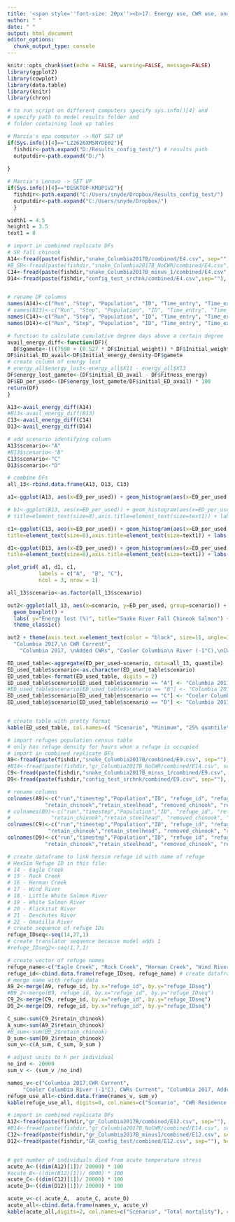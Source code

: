 ```yaml
---
title: '<span style=''font-size: 20px''><b>17. Energy use, CWR use, and survivorship results for Snake River Fall Chinook Salmon under year 2017 temperatures for the Columbia River with simulated additional coldwater refuges</b></style>'
author: " "
date: " "
output: html_document
editor_options: 
  chunk_output_type: console
---
```


```r
knitr::opts_chunk$set(echo = FALSE, warning=FALSE, message=FALSE)
library(ggplot2)
library(cowplot)
library(data.table)
library(knitr)
library(chron)
```

```r
# to run script on different computers specify sys.info()[4] and
# specify path to model results folder and
# folder containing look up tables

# Marcia's epa computer -> NOT SET UP
if(Sys.info()[4]=="LZ2626XMSNYDE02"){
  fishdir<-path.expand("D:/Results_config_test/") # results path
  outputdir<-path.expand("D:/")
  
}

# Marcia's Lenovo -> SET UP
if(Sys.info()[4]=="DESKTOP-KMUP1V2"){
  fishdir<-path.expand("C:/Users/snyde/Dropbox/Results_config_test/")
  outputdir<-path.expand("C:/Users/snyde/Dropbox/")
  }
```

```r
width1 = 4.5
height1 = 3.5
text1 = 8
```

```r
# import in combined replicate DFs
# SR fall chinook
A14<-fread(paste(fishdir,"snake_Columbia2017B/combined/E4.csv", sep=""),header=TRUE, sep=",")
#B_SR<-fread(paste(fishdir,"snake_Columbia2017B_NoCWR/combined/E4.csv", sep=""),header=TRUE, sep=",")
C14<-fread(paste(fishdir,"snake_Columbia2017B_minus_1/combined/E4.csv",sep=""), header=TRUE, sep=",")
D14<-fread(paste(fishdir,"config_test_srchnk/combined/E4.csv",sep=""), header=TRUE, sep=",")


# rename DF columns
names(A14)<-c("Run", "Step", "Population", "ID", "Time_entry", "Time_exit", "Time_in_system", "Time_remaining", "Total_hours_cold_water", "Initial_weight", "Initial_energy_density", "Fitness_weight", "Fitness_energy_density", "Fitness_energy")
# names(B13)<-c("Run", "Step", "Population", "ID", "Time_entry", "Time_exit", "Time_in_system", "Time_remaining", "Total_hours_cold_water", "Initial_weight", "Initial_energy_density", "Fitness_weight", "Fitness_energy_density", "Fitness_energy")
names(C14)<-c("Run", "Step", "Population", "ID", "Time_entry", "Time_exit", "Time_in_system", "Time_remaining", "Total_hours_cold_water", "Initial_weight", "Initial_energy_density", "Fitness_weight", "Fitness_energy_density", "Fitness_energy")
names(D14)<-c("Run", "Step", "Population", "ID", "Time_entry", "Time_exit", "Time_in_system", "Time_remaining", "Total_hours_cold_water", "Initial_weight", "Initial_energy_density", "Fitness_weight", "Fitness_energy_density", "Fitness_energy")

```


```r
# function to calculate cumulative degree days above a certain degree
avail_energy_diff<-function(DF){
  DF$gamete<-(((7598 + (0.527 * DF$Initial_weight)) * DF$Initial_weight) * 0.068) / DF$Initial_weight
DF$initial_ED_avail<-DF$Initial_energy_density-DF$gamete
# create column of energy lost
# energy_all$energy_lost<-energy_all$X11 - energy_all$X13
DF$energy_lost_gamete<-(DF$initial_ED_avail - DF$Fitness_energy) 
DF$ED_per_used<-(DF$energy_lost_gamete/DF$initial_ED_avail) * 100
return(DF)
}

A13<-avail_energy_diff(A14)
#B13<-avail_energy_diff(B13)
C13<-avail_energy_diff(C14)
D13<-avail_energy_diff(D14)

# add scenario identifying column
A13$scenario<-"A"
#B13$scenario<-"B"
C13$scenario<-"C"
D13$scenario<-"D"

# combine DFs 
all_13<-rbind.data.frame(A13, D13, C13)
```


```r
a1<-ggplot(A13, aes(x=ED_per_used)) + geom_histogram(aes(x=ED_per_used, y=100 * (..count..)/sum(..count..))) + xlim(0,55) + ylim(0,25) + theme_classic() + theme(legend.position="none", axis.text=element_text(size=text1),  title=element_text(size=8),axis.title=element_text(size=text1)) + labs(x="Energy Used (%)", y="Percent", title="Columbia 2017, \nCWR Current") 
```

```r
# b1<-ggplot(B13, aes(x=ED_per_used)) + geom_histogram(aes(x=ED_per_used, y=100 * (..count..)/sum(..count..))) + xlim(0,55) + ylim(0,25) + theme_classic() + theme(legend.position="none", axis.text=element_text(size=text1),
# title=element_text(size=8),axis.title=element_text(size=text1)) + labs(x="Energy Used (%)", y="Percent", title="Columbia 2017, \nNo CWR")
```

```r
c1<-ggplot(C13, aes(x=ED_per_used)) + geom_histogram(aes(x=ED_per_used, y=100 * (..count..)/sum(..count..))) + xlim(0,55) + ylim(0,25) + theme_classic() + theme(legend.position="none", axis.text=element_text(size=text1),
title=element_text(size=8),axis.title=element_text(size=text1)) + labs(x="Energy Used (%)", y="Percent", title="Cooler Columbia\n River (-1°C),\nCWRs Current")
```

```r
d1<-ggplot(D13, aes(x=ED_per_used)) + geom_histogram(aes(x=ED_per_used, y=100 * (..count..)/sum(..count..))) + xlim(0,55) + ylim(0,25) + theme_classic() + theme(legend.position="none", axis.text=element_text(size=text1),
title=element_text(size=8),axis.title=element_text(size=text1)) + labs(x="Energy Used (%)", y="Percent", title="Columbia 2017, \nAdded CWRs")
```

```r
plot_grid( a1, d1, c1,
          labels = c("A",  "B", "C"),
          ncol = 3, nrow = 1)
```


```r
all_13$scenario<-as.factor(all_13$scenario)

out2<-ggplot(all_13, aes(x=scenario, y=ED_per_used, group=scenario)) +   
  geom_boxplot() + 
  labs( y="Energy lost (%)", title="Snake River Fall Chinook Salmon") + 
  theme_classic() 

out2 + theme(axis.text.x=element_text(color = "black", size=11, angle=30, vjust=.8, hjust=0.8), axis.title.x=element_blank(),) + scale_x_discrete(limits=c("A", "D", "C"), labels=c(
  "Columbia 2017,\n CWR Current",
    "Columbia 2017, \nAdded CWRs", "Cooler Columbia\n River (-1°C),\nCWRs Current")) 
```


```r
ED_used_table<-aggregate(ED_per_used~scenario, data=all_13, quantile)
ED_used_table$scenario<-as.character(ED_used_table$scenario)
ED_used_table<-format(ED_used_table, digits = 2)
ED_used_table$scenario[ED_used_table$scenario == "A"] <- "Columbia 2017, CWR Current"
#ED_used_table$scenario[ED_used_table$scenario == "B"] <- "Columbia 2017, No CWR"
ED_used_table$scenario[ED_used_table$scenario == "C"] <- "Cooler Columbia River (-1°C), CWRs Current"
ED_used_table$scenario[ED_used_table$scenario == "D"] <- "Columbia 2017, Added CWRs"


# create table with pretty format
kable(ED_used_table, col.names=c( "Scenario", "Minimum", "25% quantile","Median", "75% quantile", "Maximum"),row.names=FALSE, caption="Table 17.1 Percent energy used across different HexSim thermalscapes summarized for Snake River Fall Chinook Salmon.", digits=1)
```


```r
# import refuges population census table
# only has refuge density for hours when a refuge is occupied
# import in combined replicate DFs
A9<-fread(paste(fishdir,"snake_Columbia2017B/combined/E9.csv", sep=""), header=TRUE, sep=",")
#B14<-fread(paste(fishdir,"gr_Columbia2017B_NoCWR/combined/E14.csv", sep=""), header=TRUE, sep=",")
C9<-fread(paste(fishdir,"snake_Columbia2017B_minus_1/combined/E9.csv", sep=""), header=TRUE, sep=",")
D9<-fread(paste(fishdir,"config_test_srchnk/combined/E9.csv", sep=""), header=TRUE, sep=",")

# rename columns
colnames(A9)<-c("run","timestep","Population","ID", "refuge_id", "refuge_depth_chinook" ,"refuge_depth_steelhead", "effective_volume_chinook","effective_volume_steelhead", "current_refuge_density",
            "retain_chinook","retain_steelhead", "removed_chinook", "removed_steelhead")
# colnames(B9)<-c("run","timestep","Population","ID", "refuge_id", "refuge_depth_chinook" ,"refuge_depth_steelhead", "effective_volume_chinook","effective_volume_steelhead", "current_refuge_density",
#             "retain_chinook","retain_steelhead", "removed_chinook", "removed_steelhead")
colnames(C9)<-c("run","timestep","Population","ID", "refuge_id", "refuge_depth_chinook" ,"refuge_depth_steelhead", "effective_volume_chinook","effective_volume_steelhead", "current_refuge_density",
             "retain_chinook","retain_steelhead", "removed_chinook", "removed_steelhead")
colnames(D9)<-c("run","timestep","Population","ID", "refuge_id", "refuge_depth_chinook" ,"refuge_depth_steelhead", "effective_volume_chinook","effective_volume_steelhead", "current_refuge_density",
            "retain_chinook","retain_steelhead", "removed_chinook", "removed_steelhead")

# create dataframe to link hexsim refuge id with name of refuge
# HexSim Refuge ID in this file:
# 14 - Eagle Creek
# 15 - Rock Creek
# 16 - Herman Creek
# 17 - Wind River
# 18 - Little White Salmon River
# 19 - White Salmon River
# 20 - Klickitat River
# 21 - Deschutes River
# 22 - Umatilla River
# create sequence of refuge IDs
refuge_IDseq<-seq(14,27,1)
# create translator sequence because model adds 1 
#refuge_IDseq2<-seq(1,7,1)

# create vector of refuge names
refuge_name<-c("Eagle Creek", "Rock Creek", "Herman Creek", "Wind River", "Little White Salmon River","White Salmon River", "Klickitat River", "Deschutes River",  "experimental1", "Umatilla River", "experiment2", "experiment3", "experiment4", "experiment5")
refuge_id<-cbind.data.frame(refuge_IDseq, refuge_name) # create dataframe to link refuge ID value with refuge Name
# merge name with refuge data
A9_2<-merge(A9, refuge_id, by.x="refuge_id", by.y="refuge_IDseq")
#B9_2<-merge(B9, refuge_id, by.x="refuge_id", by.y="refuge_IDseq")
C9_2<-merge(C9, refuge_id, by.x="refuge_id", by.y="refuge_IDseq")
D9_2<-merge(D9, refuge_id, by.x="refuge_id", by.y="refuge_IDseq")

C_sum<-sum(C9_2$retain_chinook)
A_sum<-sum(A9_2$retain_chinook)
#B_sum<-sum(B9_2$retain_chinook)
D_sum<-sum(D9_2$retain_chinook)
sum_v<-c(A_sum, C_sum, D_sum )

# adjust units to h per individual
no_ind <- 20000
sum_v <- (sum_v /no_ind)

names_v<-c("Columbia 2017,CWR Current",
     "Cooler Columbia River (-1°C), CWRs Current", "Columbia 2017, Added CWRs")
refuge_use_all<-cbind.data.frame(names_v, sum_v)
kable(refuge_use_all, digits=0, col.names=c("Scenario", "CWR Residence (h/individual)"), caption="Table 17.2 Model output for hours residing in cold water refuges summarized for Snake River Fall Chinook Salmon.")
```

```r
# import in combined replicate DFs
A12<-fread(paste(fishdir,"gr_Columbia2017B/combined/E12.csv", sep=""), header=TRUE, sep=",")
#B14<-fread(paste(fishdir,"gr_Columbia2017B_NoCWR/combined/E14.csv", sep=""), header=TRUE, sep=",")
C12<-fread(paste(fishdir,"gr_Columbia2017B_minus1/combined/E12.csv", sep=""), header=TRUE, sep=",")
D12<-fread(paste(fishdir,"GR_config_test/combined/E12.csv", sep=""), header=TRUE, sep=",")


# get number of individuals died from acute temperature stress
acute_A<-((dim(A12)[1])/ 20000) * 100
#acute_B<-((dim(B12)[1])/ 6000) * 100
acute_C<-((dim(C12)[1])/ 20000) * 100
acute_D<-((dim(D12)[1])/ 20000) * 100

acute_v<-c( acute_A,  acute_C, acute_D)
acute_all<-cbind.data.frame(names_v, acute_v)
kable(acute_all,digits=2, col.names=c("Scenario", "Total mortality"), caption="Table 17.3 Model output for percent of individuals dying from acute temperature stress summarized for Snake River Fall Chinook Salmon.")

```




